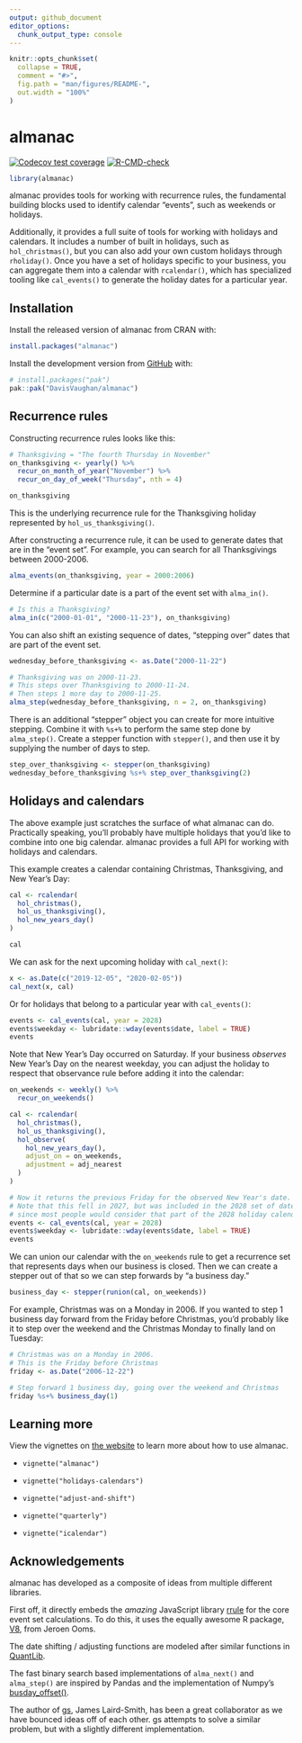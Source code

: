 ```yaml
---
output: github_document
editor_options: 
  chunk_output_type: console
---
```


<!-- README.md is generated from README.Rmd. Please edit that file -->

```r
knitr::opts_chunk$set(
  collapse = TRUE,
  comment = "#>",
  fig.path = "man/figures/README-",
  out.width = "100%"
)
```

# almanac

<!-- badges: start -->

[![Codecov test coverage](https://codecov.io/gh/DavisVaughan/almanac/branch/main/graph/badge.svg)](https://app.codecov.io/gh/DavisVaughan/almanac?branch=main) [![R-CMD-check](https://github.com/DavisVaughan/almanac/actions/workflows/R-CMD-check.yaml/badge.svg)](https://github.com/DavisVaughan/almanac/actions/workflows/R-CMD-check.yaml)

<!-- badges: end -->

```r
library(almanac)
```

almanac provides tools for working with recurrence rules, the fundamental building blocks used to identify calendar "events", such as weekends or holidays.

Additionally, it provides a full suite of tools for working with holidays and calendars.
It includes a number of built in holidays, such as `hol_christmas()`, but you can also add your own custom holidays through `rholiday()`.
Once you have a set of holidays specific to your business, you can aggregate them into a calendar with `rcalendar()`, which has specialized tooling like `cal_events()` to generate the holiday dates for a particular year.

## Installation

Install the released version of almanac from CRAN with:

``` r
install.packages("almanac")
```

Install the development version from [GitHub](https://github.com/) with:

``` r
# install.packages("pak")
pak::pak("DavisVaughan/almanac")
```

## Recurrence rules

Constructing recurrence rules looks like this:

```r
# Thanksgiving = "The fourth Thursday in November"
on_thanksgiving <- yearly() %>% 
  recur_on_month_of_year("November") %>%
  recur_on_day_of_week("Thursday", nth = 4)

on_thanksgiving
```

This is the underlying recurrence rule for the Thanksgiving holiday represented by `hol_us_thanksgiving()`.

After constructing a recurrence rule, it can be used to generate dates that are in the "event set".
For example, you can search for all Thanksgivings between 2000-2006.

```r
alma_events(on_thanksgiving, year = 2000:2006)
```

Determine if a particular date is a part of the event set with `alma_in()`.

```r
# Is this a Thanksgiving?
alma_in(c("2000-01-01", "2000-11-23"), on_thanksgiving)
```

You can also shift an existing sequence of dates, "stepping over" dates that are part of the event set.

```r
wednesday_before_thanksgiving <- as.Date("2000-11-22")

# Thanksgiving was on 2000-11-23.
# This steps over Thanksgiving to 2000-11-24.
# Then steps 1 more day to 2000-11-25.
alma_step(wednesday_before_thanksgiving, n = 2, on_thanksgiving)
```

There is an additional "stepper" object you can create for more intuitive stepping.
Combine it with `%s+%` to perform the same step done by `alma_step()`.
Create a stepper function with `stepper()`, and then use it by supplying the number of days to step.

```r
step_over_thanksgiving <- stepper(on_thanksgiving)
wednesday_before_thanksgiving %s+% step_over_thanksgiving(2)
```

## Holidays and calendars

The above example just scratches the surface of what almanac can do.
Practically speaking, you'll probably have multiple holidays that you'd like to combine into one big calendar.
almanac provides a full API for working with holidays and calendars.

This example creates a calendar containing Christmas, Thanksgiving, and New Year's Day:

```r
cal <- rcalendar(
  hol_christmas(),
  hol_us_thanksgiving(),
  hol_new_years_day()
)

cal
```

We can ask for the next upcoming holiday with `cal_next()`:

```r
x <- as.Date(c("2019-12-05", "2020-02-05"))
cal_next(x, cal)
```

Or for holidays that belong to a particular year with `cal_events()`:

```r
events <- cal_events(cal, year = 2028)
events$weekday <- lubridate::wday(events$date, label = TRUE)
events
```

Note that New Year's Day occurred on Saturday.
If your business *observes* New Year's Day on the nearest weekday, you can adjust the holiday to respect that observance rule before adding it into the calendar:

```r
on_weekends <- weekly() %>%
  recur_on_weekends()

cal <- rcalendar(
  hol_christmas(),
  hol_us_thanksgiving(),
  hol_observe(
    hol_new_years_day(), 
    adjust_on = on_weekends, 
    adjustment = adj_nearest
  )
)

# Now it returns the previous Friday for the observed New Year's date.
# Note that this fell in 2027, but was included in the 2028 set of dates
# since most people would consider that part of the 2028 holiday calendar.
events <- cal_events(cal, year = 2028)
events$weekday <- lubridate::wday(events$date, label = TRUE)
events
```

We can union our calendar with the `on_weekends` rule to get a recurrence set that represents days when our business is closed.
Then we can create a stepper out of that so we can step forwards by "a business day."

```r
business_day <- stepper(runion(cal, on_weekends))
```

For example, Christmas was on a Monday in 2006.
If you wanted to step 1 business day forward from the Friday before Christmas, you'd probably like it to step over the weekend and the Christmas Monday to finally land on Tuesday:

```r
# Christmas was on a Monday in 2006.
# This is the Friday before Christmas
friday <- as.Date("2006-12-22")

# Step forward 1 business day, going over the weekend and Christmas
friday %s+% business_day(1)
```

## Learning more

View the vignettes on [the website](https://davisvaughan.github.io/almanac/index.html) to learn more about how to use almanac.

-   `vignette("almanac")`

-   `vignette("holidays-calendars")`

-   `vignette("adjust-and-shift")`

-   `vignette("quarterly")`

-   `vignette("icalendar")`

## Acknowledgements

almanac has developed as a composite of ideas from multiple different libraries.

First off, it directly embeds the *amazing* JavaScript library [rrule](https://github.com/jakubroztocil/rrule) for the core event set calculations.
To do this, it uses the equally awesome R package, [V8](https://github.com/jeroen/V8), from Jeroen Ooms.

The date shifting / adjusting functions are modeled after similar functions in [QuantLib](https://github.com/lballabio/QuantLib).

The fast binary search based implementations of `alma_next()` and `alma_step()` are inspired by Pandas and the implementation of Numpy's [busday_offset()](https://numpy.org/doc/stable/reference/generated/numpy.busday_offset.html).

The author of [gs](https://github.com/jameslairdsmith/gs), James Laird-Smith, has been a great collaborator as we have bounced ideas off of each other.
gs attempts to solve a similar problem, but with a slightly different implementation.


